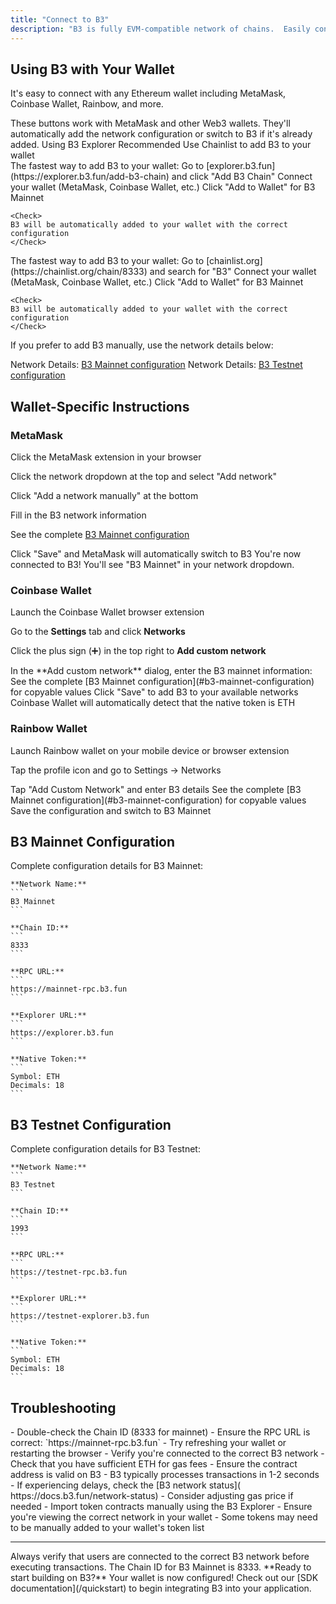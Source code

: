 ```yaml
---
title: "Connect to B3"
description: "B3 is fully EVM-compatible network of chains.  Easily connect to B3 with your wallet."
---
```


## Using B3 with Your Wallet
It's easy to connect with any Ethereum wallet including MetaMask, Coinbase Wallet, Rainbow, and more.

<Tip>
  These buttons work with MetaMask and other Web3 wallets. They'll automatically add the network configuration or switch to B3 if it's already added.
</Tip>

<Card title="Add B3 Mainnet" icon="plus" href="https://explorer.b3.fun/add-b3-chain" horizontal>
  Using B3 Explorer <span className="bg-primary text-white px-2 py-1 rounded-md text-xs ml-2">Recommended</span>
</Card>
<Card title="Add with Chainlist" icon="plus" href="https://chainlist.org/chain/8333" horizontal>
  Use Chainlist to add B3 to your wallet
</Card>

<br />

<Tabs>
<Tab title="Using B3 Explorer (Recommended)">
  The fastest way to add B3 to your wallet:
  <Steps>
  <Step title="Visit B3 Explorer">
    Go to [explorer.b3.fun](https://explorer.b3.fun/add-b3-chain) and click "Add B3 Chain"
  </Step>
  
  <Step title="Connect Wallet">
    Connect your wallet (MetaMask, Coinbase Wallet, etc.)
  </Step>
  
  <Step title="Add Network">
    Click "Add to Wallet" for B3 Mainnet
    
    <Check>
    B3 will be automatically added to your wallet with the correct configuration
    </Check>
  </Step>
  </Steps>
</Tab>

<Tab title="Using Chainlist">
  The fastest way to add B3 to your wallet:
  <Steps>
  <Step title="Visit Chainlist">
    Go to [chainlist.org](https://chainlist.org/chain/8333) and search for "B3"
  </Step>
  
  <Step title="Connect Wallet">
    Connect your wallet (MetaMask, Coinbase Wallet, etc.)
  </Step>
  
  <Step title="Add Network">
    Click "Add to Wallet" for B3 Mainnet
    
    <Check>
    B3 will be automatically added to your wallet with the correct configuration
    </Check>
  </Step>
  </Steps>
</Tab>

<Tab title="Manually">
  If you prefer to add B3 manually, use the network details below:
  
  <Note>Network Details: [B3 Mainnet configuration](#b3-mainnet-configuration)</Note>
  <Note>Network Details: [B3 Testnet configuration](#b3-testnet-configuration)</Note>
</Tab>
</Tabs>

## Wallet-Specific Instructions

### MetaMask

<Steps>
<Step title="Open MetaMask">
  Click the MetaMask extension in your browser
</Step>

<Step title="Access Networks">Click the network dropdown at the top and select "Add network"</Step>

<Step title="Add Network Manually">Click "Add a network manually" at the bottom</Step>

<Step title="Enter B3 Details">
  Fill in the B3 network information 
  
  <Note>See the complete [B3 Mainnet configuration](#b3-mainnet-configuration)</Note>
</Step>

<Step title="Save and Switch">
  Click "Save" and MetaMask will automatically switch to B3
  
  <Check>
  You're now connected to B3! You'll see "B3 Mainnet" in your network dropdown.
  </Check>
</Step>
</Steps>

### Coinbase Wallet

<Steps>
<Step title="Open Coinbase Wallet">
  Launch the Coinbase Wallet browser extension
</Step>

<Step title="Navigate to Settings">Go to the **Settings** tab and click **Networks**</Step>

<Step title="Add Custom Network">Click the plus sign (➕) in the top right to **Add custom network**</Step>

<Step title="Configure B3 Network">
  In the **Add custom network** dialog, enter the B3 mainnet information:
  <Note>See the complete [B3 Mainnet configuration](#b3-mainnet-configuration) for copyable values</Note>
</Step>

<Step title="Save Configuration">
  Click "Save" to add B3 to your available networks
  
  <Tip>
  Coinbase Wallet will automatically detect that the native token is ETH
  </Tip>
</Step>
</Steps>

### Rainbow Wallet

<Steps>
<Step title="Open Rainbow">
  Launch Rainbow wallet on your mobile device or browser extension
</Step>

<Step title="Access Settings">Tap the profile icon and go to Settings → Networks</Step>

<Step title="Add Custom Network">
  Tap "Add Custom Network" and enter B3 details
  <Note>See the complete [B3 Mainnet configuration](#b3-mainnet-configuration) for copyable values</Note>
</Step>

<Step title="Connect to B3">
  Save the configuration and switch to B3 Mainnet
</Step>
</Steps>

## B3 Mainnet Configuration
<Card title="B3 Mainnet" icon="globe" id="b3-mainnet-config">
    Complete configuration details for B3 Mainnet:

    **Network Name:**
    ```
    B3 Mainnet
    ```

    **Chain ID:**
    ```
    8333
    ```

    **RPC URL:**
    ```
    https://mainnet-rpc.b3.fun
    ```

    **Explorer URL:**
    ```
    https://explorer.b3.fun
    ```

    **Native Token:**
    ```
    Symbol: ETH
    Decimals: 18
    ```
  </Card>

## B3 Testnet Configuration
<Card title="B3 Testnet" icon="flask" id="b3-testnet-config">
    Complete configuration details for B3 Testnet:

    **Network Name:**
    ```
    B3 Testnet
    ```

    **Chain ID:**
    ```
    1993
    ```

    **RPC URL:**
    ```
    https://testnet-rpc.b3.fun
    ```

    **Explorer URL:**
    ```
    https://testnet-explorer.b3.fun
    ```

    **Native Token:**
    ```
    Symbol: ETH
    Decimals: 18
    ```
  </Card>


## Troubleshooting

<AccordionGroup>
<Accordion title="Network not appearing in wallet">
  - Double-check the Chain ID (8333 for mainnet)
  - Ensure the RPC URL is correct: `https://mainnet-rpc.b3.fun`
  - Try refreshing your wallet or restarting the browser
</Accordion>

<Accordion title="Transactions failing">
  - Verify you're connected to the correct B3 network - Check that you have sufficient ETH for gas fees - Ensure the
  contract address is valid on B3
</Accordion>

<Accordion title="Slow transaction speeds">
  - B3 typically processes transactions in 1-2 seconds - If experiencing delays, check the [B3 network status](
  https://docs.b3.fun/network-status) - Consider adjusting gas price if needed
</Accordion>

<Accordion title="Can't see my tokens">
  - Import token contracts manually using the B3 Explorer
  - Ensure you're viewing the correct network in your wallet
  - Some tokens may need to be manually added to your wallet's token list
</Accordion>
</AccordionGroup>

---

<Warning>
  Always verify that users are connected to the correct B3 network before executing transactions. The Chain ID for B3
  Mainnet is 8333.
</Warning>

<Check>
  **Ready to start building on B3?** Your wallet is now configured! Check out our [SDK documentation](/quickstart) to
  begin integrating B3 into your application.
</Check>
